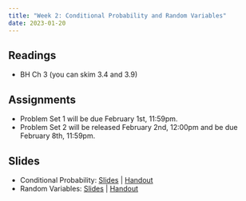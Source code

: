 ```yaml
---
title: "Week 2: Conditional Probability and Random Variables"
date: 2023-01-20
---
```



## Readings 

- BH Ch 3 (you can skim 3.4 and 3.9)

## Assignments

- Problem Set 1 will be due February 1st, 11:59pm.
- Problem Set 2 will be released February 2nd, 12:00pm and be due February 8th, 11:59pm.  


## Slides

- Conditional Probability: [Slides](/files/slides/02_conditional_probability.pdf) | [Handout](/files/slides/02_conditional_probability_handout.pdf)
- Random Variables: [Slides](/files/slides/03_variables.pdf) | [Handout](/files/slides/03_variables_handout.pdf)
